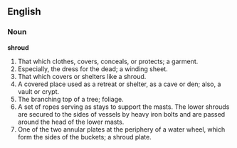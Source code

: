 ==English==

===Noun===

'''shroud'''

#That which clothes, covers, conceals, or protects; a garment.
#Especially, the dress for the dead; a winding sheet.
#That which covers or shelters like a shroud.
#A covered place used as a retreat or shelter, as a cave or den; also, a vault or crypt.
#The branching top of a tree; foliage.
#A set of ropes serving as stays to support the masts. The lower shrouds are secured to the sides of vessels by heavy iron bolts and are passed around the head of the lower masts.
#One of the two annular plates at the periphery of a water wheel, which form the sides of the buckets; a shroud plate.